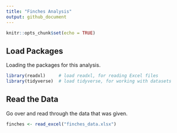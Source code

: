 ```yaml
---
title: "Finches Analysis"
output: github_document
---
```


```r
knitr::opts_chunk$set(echo = TRUE)
```

## Load Packages

Loading the packages for this analysis.

```r
library(readxl)     # load readxl, for reading Excel files
library(tidyverse)  # load tidyverse, for working with datasets
```

## Read the Data

Go over and read through the data that was given.

```r
finches <- read_excel("finches_data.xlsx")
```

